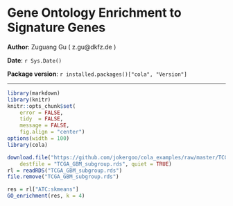 <!--
%\VignetteEngine{knitr}
%\VignetteIndexEntry{3. Gene Ontology Enrichment to Signature Genes}
-->

Gene Ontology Enrichment to Signature Genes
=============================================================

**Author**: Zuguang Gu ( z.gu@dkfz.de )

**Date**: `r Sys.Date()`

**Package version**: `r installed.packages()["cola", "Version"]`

-------------------------------------------------------------

```r
library(markdown)
library(knitr)
knitr::opts_chunk$set(
    error = FALSE,
    tidy  = FALSE,
    message = FALSE,
    fig.align = "center")
options(width = 100)
library(cola)
```


```r
download.file("https://github.com/jokergoo/cola_examples/raw/master/TCGA_GBM/TCGA_GBM_subgroup.rds", 
    destfile = "TCGA_GBM_subgroup.rds", quiet = TRUE)
rl = readRDS("TCGA_GBM_subgroup.rds")
file.remove("TCGA_GBM_subgroup.rds")
```

```r
res = rl["ATC:skmeans"]
GO_enrichment(res, k = 4)
```
